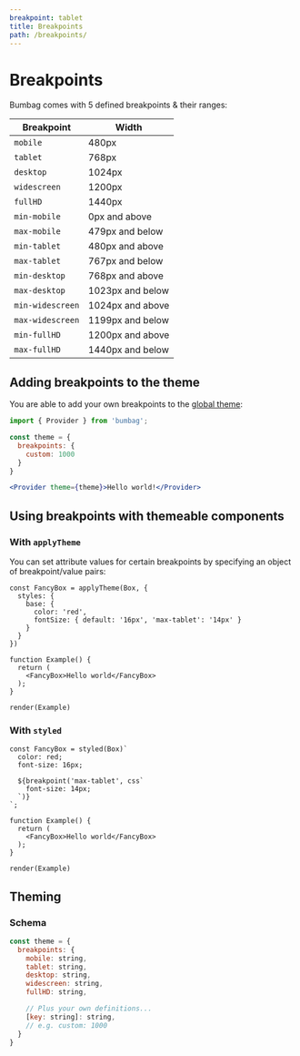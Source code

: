 ```yaml
---
breakpoint: tablet
title: Breakpoints
path: /breakpoints/
---
```


# Breakpoints

Bumbag comes with 5 defined breakpoints & their ranges:

| Breakpoint       | Width            |
| ---------------- | ---------------- |
| `mobile`         | 480px            |
| `tablet`         | 768px            |
| `desktop`        | 1024px           |
| `widescreen`     | 1200px           |
| `fullHD`         | 1440px           |
| `min-mobile`     | 0px and above    |
| `max-mobile`     | 479px and below  |
| `min-tablet`     | 480px and above  |
| `max-tablet`     | 767px and below  |
| `min-desktop`    | 768px and above  |
| `max-desktop`    | 1023px and below |
| `min-widescreen` | 1024px and above |
| `max-widescreen` | 1199px and below |
| `min-fullHD`     | 1200px and above |
| `max-fullHD`     | 1440px and below |

## Adding breakpoints to the theme

You are able to add your own breakpoints to the [global theme](/theming):

```jsx
import { Provider } from 'bumbag';

const theme = {
  breakpoints: {
    custom: 1000
  }
}

<Provider theme={theme}>Hello world!</Provider>
```

## Using breakpoints with themeable components

### With `applyTheme`

You can set attribute values for certain breakpoints by specifying an object of breakpoint/value pairs:

```function-live noInline
const FancyBox = applyTheme(Box, {
  styles: {
    base: {
      color: 'red',
      fontSize: { default: '16px', 'max-tablet': '14px' }
    }
  }
})

function Example() {
  return (
    <FancyBox>Hello world</FancyBox>
  );
}

render(Example)
```

### With `styled`

```function-live noInline
const FancyBox = styled(Box)`
  color: red;
  font-size: 16px;

  ${breakpoint('max-tablet', css`
    font-size: 14px;
  `)}
`;

function Example() {
  return (
    <FancyBox>Hello world</FancyBox>
  );
}

render(Example)
```

## Theming

### Schema

```js
const theme = {
  breakpoints: {
    mobile: string,
    tablet: string,
    desktop: string,
    widescreen: string,
    fullHD: string,

    // Plus your own definitions...
    [key: string]: string,
    // e.g. custom: 1000
  }
}
```

